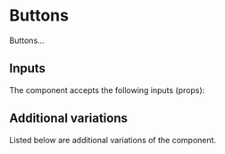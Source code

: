 

<Meta name="Documentation" of={ButtonStories} />

# Buttons

Buttons...

<Primary />

## Inputs

The component accepts the following inputs (props):

<Controls />

## Additional variations

Listed below are additional variations of the component.

<Stories />
